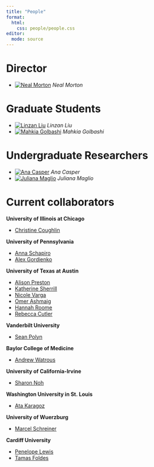 ```yaml
---
title: "People"
format:
  html:
    css: people/people.css
editor: 
  mode: source
---
```


# Director

::: {.picture-list}
* [![Neal Morton](people/images/profile_NealMorton.jpg)](people/nealmorton.html) *Neal Morton*
:::

# Graduate Students

::: {.picture-list}
* [![Linzan Liu](people/images/profile_LinzanLiu.jpg)](people/linzanliu.html) *Linzan Liu*
* [![Mahkia Golbashi](people/images/profile_MahkiaGolbashi.jpg)](people/mahkiagolbashi.html) *Mahkia Golbashi*
:::

# Undergraduate Researchers

::: {.picture-list}
* [![Ana Casper](people/images/profile_AnaCasper.jpg)](people/anacasper.html) *Ana Casper*
* [![Juliana Maglio](people/images/profile_JulianaMaglio.jpg)](people/julianamaglio.html) *Juliana Maglio*
:::

# Current collaborators

__University of Illinois at Chicago__

* [Christine Coughlin](https://psch.uic.edu/profiles/christine-coughlin/)

__University of Pennsylvania__

* [Anna Schapiro](https://psychology.sas.upenn.edu/people/anna-schapiro)
* [Alex Gordienko](https://alexgordienko.com/research)

__University of Texas at Austin__

* [Alison Preston](https://clm.utexas.edu/preston/)
* [Katherine Sherrill](https://www.linkedin.com/in/katherine-sherrill?challengeId=AQHwZQkQhjV1mwAAAYt8sNymv3AigS-ZsZiws9tQLBc4lpSyFsofoNQk72RU6G9w_NJ9ciTxCpWuioRipVlOXB43wW7Jwvt2UA&submissionId=6a1d159f-61a7-9217-78de-73527527066e&challengeSource=AgH-WCVhR4mcOwAAAYt8sOIQqxkbhiqtpMVgFIeehsfVPhhh3nblpsefUdMoCe0&challegeType=AgHDaa75O4IULAAAAYt8sOIUZS1IAMK3Ps_ZCu4hG4Ou6IUh7lX5biI&memberId=AgEPep8aSQX-XwAAAYt8sOIXcnkI9mguoM-DjqKqMPOEjYU&recognizeDevice=AgHx-7Q1fttoHQAAAYt8sOIbOIr7eFBFv3XjR28muG878RlKt8f2)
* [Nicole Varga](https://scholar.google.com/citations?user=ay5UOT4AAAAJ&hl=en)
* [Omer Ashmaig](https://neuroscience.utexas.edu/component/cobalt/item/4569-omer-ashmaig?Itemid=1258)
* [Hannah Roome](https://scholar.google.com/citations?user=Cpobc38AAAAJ&hl=en)
* [Rebecca Cutler](https://rebeccacutler.com/)

__Vanderbilt University__

* [Sean Polyn](https://memory.psy.vanderbilt.edu/w/index.php/Main_Page)

__Baylor College of Medicine__

* [Andrew Watrous](https://www.bcm.edu/people-search/andrew-watrous-90211)

__University of California-Irvine__

* [Sharon Noh](https://sites.google.com/view/sharonnoh/home)

__Washington University in St. Louis__

* [Ata Karagoz](https://psych.wustl.edu/people/ata-karagoz)

__University of Wuerzburg__

* [Marcel Schreiner](https://www.researchgate.net/profile/Marcel-Schreiner-2)

__Cardiff University__

* [Penelope Lewis](https://profiles.cardiff.ac.uk/staff/lewisp8)
* [Tamas Foldes](https://profiles.cardiff.ac.uk/research-staff/foldesta)
